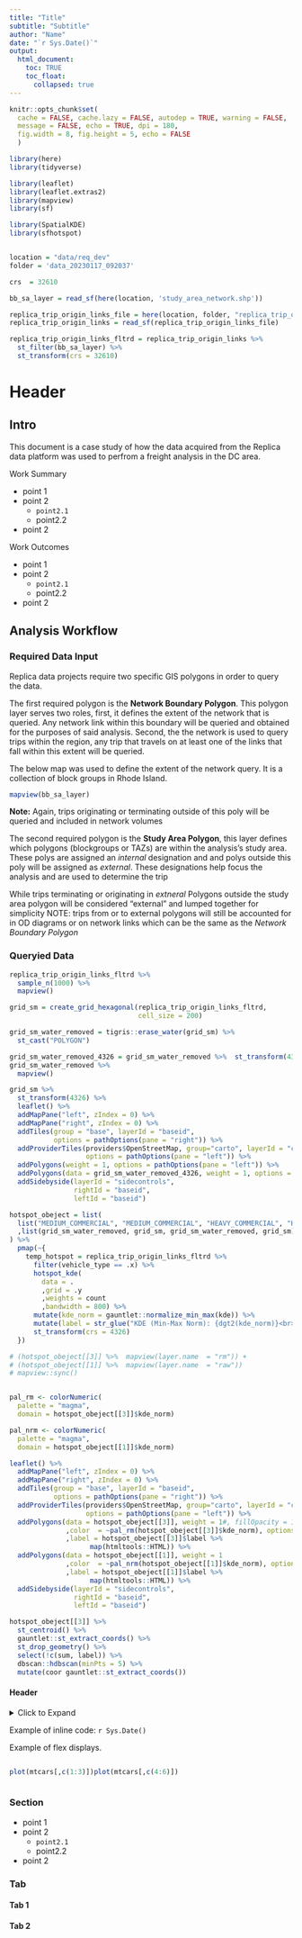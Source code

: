 ```yaml
---
title: "Title"
subtitle: "Subtitle"
author: "Name"
date: "`r Sys.Date()`"
output: 
  html_document:
    toc: TRUE
    toc_float:
      collapsed: true
---
```


```r
knitr::opts_chunk$set(
  cache = FALSE, cache.lazy = FALSE, autodep = TRUE, warning = FALSE, 
  message = FALSE, echo = TRUE, dpi = 180,
  fig.width = 8, fig.height = 5, echo = FALSE
  )
```

<!--#general comments===========================================================
#~~~~~~~~~~~~~~~~~~~~~~~~~~~~~~~~~~~~~~~~~~~~~~~~~~~~~~~~~~~~~~~~~~~~~~~~~~~~~~~
#
# This is [[insert description here - what it does/solve]]
#
# By: mike gaunt, michael.gaunt@wsp.com
#
# README: [[insert brief readme here]]
#-------- [[insert brief readme here]]
#
# *please use 80 character margins
# *please go to https://pkgs.rstudio.com/flexdashboard/articles/layouts.html
# to explore the different layouts available for the flexdashboard framework
#
#~~~~~~~~~~~~~~~~~~~~~~~~~~~~~~~~~~~~~~~~~~~~~~~~~~~~~~~~~~~~~~~~~~~~~~~~~~~ -->

<!--#library set-up=============================================================
#~~~~~~~~~~~~~~~~~~~~~~~~~~~~~~~~~~~~~~~~~~~~~~~~~~~~~~~~~~~~~~~~~~~~~~~~~~~~~~~
#content in this section should be removed if in production - ok for dev -->
```r
library(here)
library(tidyverse)

library(leaflet)
library(leaflet.extras2)
library(mapview)
library(sf)

library(SpatialKDE)
library(sfhotspot)

```

<!--#source helpers/utilities===================================================
#~~~~~~~~~~~~~~~~~~~~~~~~~~~~~~~~~~~~~~~~~~~~~~~~~~~~~~~~~~~~~~~~~~~~~~~~~~~~~~~
#content in this section should be removed if in production - ok for dev -->
```r

```

<!--#source data================================================================
#~~~~~~~~~~~~~~~~~~~~~~~~~~~~~~~~~~~~~~~~~~~~~~~~~~~~~~~~~~~~~~~~~~~~~~~~~~~~~~~
#content in this section should be removed if in production - ok for dev 
#area to upload data with and to perform initial munging
#please add test data here so that others may use/unit test these scripts -->

```r
location = "data/req_dev"
folder = 'data_20230117_092037'

crs  = 32610
```


```r
bb_sa_layer = read_sf(here(location, 'study_area_network.shp'))

replica_trip_origin_links_file = here(location, folder, "replica_trip_origin_links.gpkg")
replica_trip_origin_links = read_sf(replica_trip_origin_links_file)

replica_trip_origin_links_fltrd = replica_trip_origin_links %>%  
  st_filter(bb_sa_layer) %>%  
  st_transform(crs = 32610)
```
 


<!--#SECTION NAME===============================================================
#use this header to make demarcations/section in code [delete this line]
#short description -->

# Header

## Intro 

This document is a case study of how the data acquired from the Replica data platform was used to perfrom a freight analysis in the DC area. 

Work Summary 

+ point 1
+ point 2
  - `point2.1`
  - point2.2
+ point 2

Work Outcomes 

+ point 1
+ point 2
  - `point2.1`
  - point2.2
+ point 2

## Analysis Workflow

### Required Data Input 

Replica data projects require two specific GIS polygons in order to query the data. 

The first required polygon is the **Network Boundary Polygon**. This polygon layer serves two roles, first, it defines the extent of the network that is queried. Any network link within this boundary will be queried and obtained for the purposes of said analysis. Second, the the network is used to query trips within the region, any trip that travels on at least one of the links that fall within this extent will be queried. 

The below map was used to define the extent of the network query. It is a collection of block groups in Rhode Island.

```r
mapview(bb_sa_layer)
```

**Note:** Again, trips originating or terminating outside of this poly will be queried and included in network volumes

The second required polygon is the **Study Area Polygon**, this layer defines which polygons (blockgroups or TAZs) are within the analysis's study area. These polys are assigned an _internal_ designation and and polys outside this poly will be assigned as _external_. These designations help focus the analysis and are used to determine the trip 

While trips terminating or originating in _extneral_
Polygons outside the study area polygon will be considered “external” and lumped together for simplicity 
NOTE: trips from or to external polygons will still be accounted for in OD diagrams or on network links
which can be the same as the _Network Boundary Polygon_

### Queryied Data

```r
replica_trip_origin_links_fltrd %>%  
  sample_n(1000) %>%  
  mapview()
```


```r
grid_sm = create_grid_hexagonal(replica_trip_origin_links_fltrd,
                                cell_size = 200) 

grid_sm_water_removed = tigris::erase_water(grid_sm) %>%  
  st_cast("POLYGON")
```


```r
grid_sm_water_removed_4326 = grid_sm_water_removed %>%  st_transform(4326)
grid_sm_water_removed %>%  
  mapview()

grid_sm %>% 
  st_transform(4326) %>% 
  leaflet() %>%  
  addMapPane("left", zIndex = 0) %>%
  addMapPane("right", zIndex = 0) %>%
  addTiles(group = "base", layerId = "baseid",
           options = pathOptions(pane = "right")) %>%
  addProviderTiles(providers$OpenStreetMap, group="carto", layerId = "cartoid",
                   options = pathOptions(pane = "left")) %>%
  addPolygons(weight = 1, options = pathOptions(pane = "left")) %>%  
  addPolygons(data = grid_sm_water_removed_4326, weight = 1, options = pathOptions(pane = "right")) %>%
  addSidebyside(layerId = "sidecontrols",
                rightId = "baseid",
                leftId = "baseid")
```

```r
hotspot_obeject = list(
  list("MEDIUM_COMMERCIAL", "MEDIUM_COMMERCIAL", "HEAVY_COMMERCIAL", "HEAVY_COMMERCIAL")
  ,list(grid_sm_water_removed, grid_sm, grid_sm_water_removed, grid_sm)
) %>%  
  pmap(~{
    temp_hotspot = replica_trip_origin_links_fltrd %>%  
      filter(vehicle_type == .x) %>% 
      hotspot_kde(
        data = .
        ,grid = .y
        ,weights = count 
        ,bandwidth = 800) %>%  
      mutate(kde_norm = gauntlet::normalize_min_max(kde)) %>% 
      mutate(label = str_glue("KDE (Min-Max Norm): {dgt2(kde_norm)}<br>KDE (raw): {dgt2(kde)}<br>Sum: {sum}")) %>%
      st_transform(crs = 4326)
  })
```

```r

# (hotspot_obeject[[3]] %>%  mapview(layer.name  = "rm")) +
# (hotspot_obeject[[1]] %>%  mapview(layer.name  = "raw"))
# mapview::sync()


pal_rm <- colorNumeric(
  palette = "magma",
  domain = hotspot_obeject[[3]]$kde_norm)

pal_nrm <- colorNumeric(
  palette = "magma",
  domain = hotspot_obeject[[1]]$kde_norm)

leaflet() %>% 
  addMapPane("left", zIndex = 0) %>%
  addMapPane("right", zIndex = 0) %>%
  addTiles(group = "base", layerId = "baseid",
           options = pathOptions(pane = "right")) %>%
  addProviderTiles(providers$OpenStreetMap, group="carto", layerId = "cartoid",
                   options = pathOptions(pane = "left")) %>%
  addPolygons(data = hotspot_obeject[[3]], weight = 1#, fillOpacity = 1
              ,color  = ~pal_rm(hotspot_obeject[[3]]$kde_norm), options = pathOptions(pane = "left")
              ,label = hotspot_obeject[[3]]$label %>%
                    map(htmltools::HTML)) %>%  
  addPolygons(data = hotspot_obeject[[1]], weight = 1
              ,color  = ~pal_nrm(hotspot_obeject[[1]]$kde_norm), options = pathOptions(pane = "right")
              ,label = hotspot_obeject[[1]]$label %>%
                    map(htmltools::HTML)) %>% 
  addSidebyside(layerId = "sidecontrols",
                rightId = "baseid",
                leftId = "baseid")
```

```r
hotspot_obeject[[3]] %>%  
  st_centroid() %>%  
  gauntlet::st_extract_coords() %>%  
  st_drop_geometry() %>% 
  select(!c(sum, label)) %>% 
  dbscan::hdbscan(minPts = 5) %>% 
  mutate(coor gauntlet::st_extract_coords())
```



#### Header

<details>
<summary>Click to Expand</summary>

Example of expandable box. 

```r
Sys.Date()
```

</details>      

Example of inline code: ``r Sys.Date()``       

Example of flex displays. 

:::: {style="display: flex;"}

::: {}

```r
plot(mtcars[,c(1:3)])
```

:::

::: {}

```r
plot(mtcars[,c(4:6)])
```

:::

::::

### {-}

### Section 

+ point 1
+ point 2
  - `point2.1`
  - point2.2
+ point 2


### Tab {.tabset}

#### Tab 1

#### Tab 2

### {-}



<!--end-->






